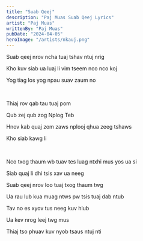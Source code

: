 ```yaml
---
title: "Suab Qeej"
description: "Paj Muas Suab Qeej Lyrics"
artist: "Paj Muas"
writtenBy: "Paj Muas"
pubDate: "2024-04-05"
heroImage: "/artists/nkauj.png"
---
```


Suab qeej nrov ncha tuaj tshav ntuj nrig

Kho kuv siab ua luaj li vim tseem nco nco koj

Yog tiag los yog npau suav zaum no

<br />

Thiaj rov qab tau tuaj pom

Qub zej qub zog Nplog Teb

Hnov kab quaj zom zaws nplooj qhua zeeg tshaws

Kho siab kawg li

<br />

Nco txog thaum wb tuav tes luag ntxhi mus yos ua si

Siab quaj li dhi tsis xav ua neeg

Suab qeej nrov loo tuaj txog thaum twg

Ua rau lub kua muag ntws pw tsis tuaj dab ntub

Tav no es xyov tus neeg kuv hlub

Ua kev nrog leej twg mus

Thiaj tso phuav kuv nyob tsaus ntuj nti
